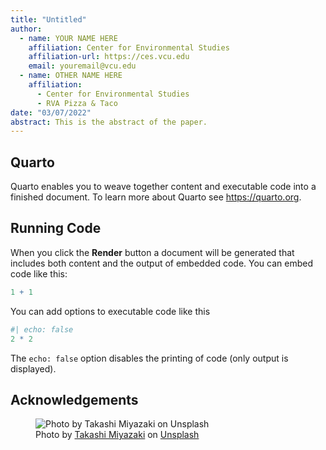 ```yaml
---
title: "Untitled"
author:
  - name: YOUR NAME HERE
    affiliation: Center for Environmental Studies
    affiliation-url: https://ces.vcu.edu
    email: youremail@vcu.edu
  - name: OTHER NAME HERE
    affiliation: 
      - Center for Environmental Studies
      - RVA Pizza & Taco
date: "03/07/2022"
abstract: This is the abstract of the paper.
---
```


## Quarto

Quarto enables you to weave together content and executable code into a finished document. To learn more about Quarto see <https://quarto.org>.

## Running Code

When you click the **Render** button a document will be generated that includes both content and the output of embedded code. You can embed code like this:

```r
1 + 1
```

You can add options to executable code like this

```r
#| echo: false
2 * 2
```

The `echo: false` option disables the printing of code (only output is displayed).




## Acknowledgements


![Photo by <a href="https://unsplash.com/@miyatankun?utm_source=unsplash&utm_medium=referral&utm_content=creditCopyText">Takashi Miyazaki</a> on <a href="https://unsplash.com/?utm_source=unsplash&utm_medium=referral&utm_content=creditCopyText">Unsplash</a>](media/sunflowers.jpg)
